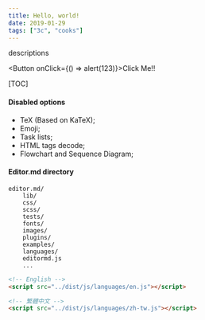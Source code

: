 ```yaml
---
title: Hello, world!
date: 2019-01-29
tags: ["3c", "cooks"]
---
```


descriptions


<Button onClick={() => alert(123)}>Click Me!!</Button>

[TOC]

#### Disabled options

- TeX (Based on KaTeX);
- Emoji;
- Task lists;
- HTML tags decode;
- Flowchart and Sequence Diagram;

#### Editor.md directory

```
editor.md/
    lib/
    css/
    scss/
    tests/
    fonts/
    images/
    plugins/
    examples/
    languages/
    editormd.js
    ...
```

```html
<!-- English -->
<script src="../dist/js/languages/en.js"></script>

<!-- 繁體中文 -->
<script src="../dist/js/languages/zh-tw.js"></script>
```
